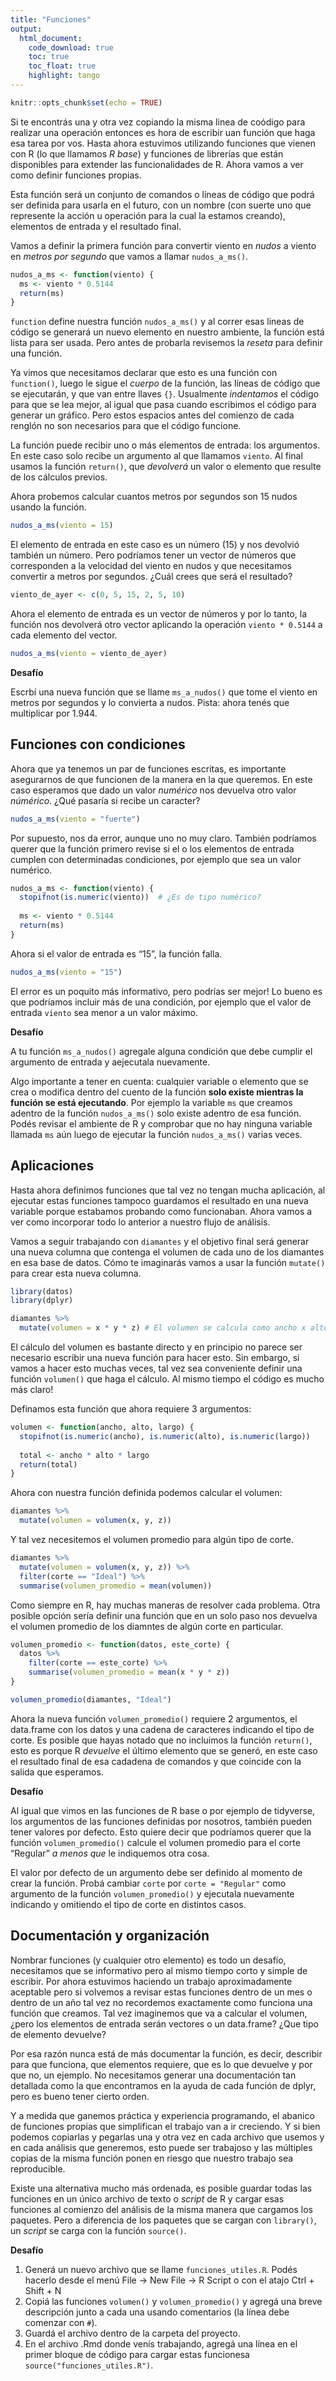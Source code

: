 ```yaml
---
title: "Funciones"
output: 
  html_document:
    code_download: true
    toc: true
    toc_float: true
    highlight: tango
---
```


```r
knitr::opts_chunk$set(echo = TRUE)
```

Si te encontrás una y otra vez copiando la misma linea de coódigo para realizar una operación entonces es hora de escribir uan función que haga esa tarea por vos. Hasta ahora estuvimos utilizando funciones que vienen con R (lo que llamamos *R base*) y funciones de librerías que están disponibles para extender las funcionalidades de R. Ahora vamos a ver como definir funciones propias.

Esta función será un conjunto de comandos o líneas de código que podrá ser definida para usarla en el futuro, con un nombre (con suerte uno que represente la acción u operación para la cual la estamos creando), elementos de entrada y el resultado final. 

Vamos a definir la primera función para convertir viento en *nudos* a viento en *metros por segundo* que vamos a llamar `nudos_a_ms()`. 

```r
nudos_a_ms <- function(viento) {
  ms <- viento * 0.5144
  return(ms)
}
```

`function` define nuestra función `nudos_a_ms()` y al correr esas lineas de código se generará un nuevo elemento en nuestro ambiente, la función está lista para ser usada. Pero antes de probarla revisemos la *reseta* para definir una función. 

Ya vimos que necesitamos declarar que esto es una función con `function()`, luego le sigue el *cuerpo* de la función, las líneas de código que se ejecutarán, y que van entre llaves `{}`. Usualmente *indentamos* el código para que se lea mejor, al igual que pasa cuando escribimos el código para generar un gráfico. Pero estos espacios antes del comienzo de cada renglón no son necesarios para que el código funcione. 

La función puede recibir uno o más elementos de entrada: los argumentos. En este caso solo recibe un argumento al que llamamos `viento`. Al final usamos la función `return()`, que *devolverá* un valor o elemento que resulte de los cálculos previos. 

Ahora probemos calcular cuantos metros por segundos son 15 nudos usando la función.

```r
nudos_a_ms(viento = 15)
```

El elemento de entrada en este caso es un número (15) y nos devolvió también un número. Pero podríamos tener un vector de números que corresponden a la velocidad del viento en nudos y que necesitamos convertir a metros por segundos. ¿Cuál crees que será el resultado?

```r
viento_de_ayer <- c(0, 5, 15, 2, 5, 10)
```

Ahora el elemento de entrada es un vector de números y por lo tanto, la función nos devolverá otro vector aplicando la operación `viento * 0.5144` a cada elemento del vector.

```r
nudos_a_ms(viento = viento_de_ayer)
```

::: {.alert .alert-info}
**Desafío**

Escrbí una nueva función que se llame `ms_a_nudos()` que tome el viento en metros por segundos y lo convierta a nudos. Pista: ahora tenés que multiplicar por 1.944.
:::

## Funciones con condiciones

Ahora que ya tenemos un par de funciones escritas, es importante asegurarnos de que funcionen de la manera en la que queremos. En este caso esperamos que dado un valor *numérico* nos devuelva otro valor *númérico*. ¿Qué pasaría si recibe un caracter? 

```r
nudos_a_ms(viento = "fuerte")
```

Por supuesto, nos da error, aunque uno no muy claro. También podríamos querer que la función primero revise si el o los elementos de entrada cumplen con determinadas condiciones, por ejemplo que sea un valor numérico.

```r
nudos_a_ms <- function(viento) {
  stopifnot(is.numeric(viento))  # ¿Es de tipo numérico?
  
  ms <- viento * 0.5144
  return(ms)
}
```

Ahora si el valor de entrada es "15", la función falla.

```r
nudos_a_ms(viento = "15")
```

El error es un poquito más informativo, pero podrías ser mejor! Lo bueno es que podríamos incluir más de una condición, por ejemplo que el valor de entrada `viento` sea menor a un valor máximo.

::: {.alert .alert-info}
**Desafío**

A tu función `ms_a_nudos()` agregale alguna condición que debe cumplir el argumento de entrada y aejecutala nuevamente.
:::


::: {.alert .alert-success}

Algo importante a tener en cuenta: cualquier variable o elemento que se crea o modifica dentro del cuento de la función **solo existe mientras la función se está ejecutando**. Por ejemplo la variable `ms` que creamos adentro de la función `nudos_a_ms()` solo existe adentro de esa función. Podés revisar el ambiente de R y comprobar que no hay ninguna variable llamada `ms` aún luego de ejecutar la función `nudos_a_ms()` varias veces.
:::

## Aplicaciones

Hasta ahora definimos funciones que tal vez no tengan mucha aplicación, al ejecutar estas funciones tampoco guardamos el resultado en una nueva variable porque estabamos probando como funcionaban. Ahora vamos a ver como incorporar todo lo anterior a nuestro flujo de análisis.

Vamos a seguir trabajando con `diamantes` y el objetivo final será generar una nueva columna que contenga el volumen de cada uno de los diamantes en esa base de datos. Cómo te imaginarás vamos a usar la función `mutate()` para crear esta nueva columna. 

```r
library(datos)
library(dplyr)

diamantes %>% 
  mutate(volumen = x * y * z) # El volumen se calcula como ancho x alto x largo asumiendo que es un cubo
```

El cálculo del volumen es bastante directo y en principio no parece ser necesario escribir una nueva función para hacer esto. Sin embargo, si vamos a hacer esto muchas veces, tal vez sea conveniente definir una función `volumen()` que haga el cálculo. Al mismo tiempo el código es mucho más claro!

Definamos esta función que ahora requiere 3 argumentos:

```r
volumen <- function(ancho, alto, largo) {
  stopifnot(is.numeric(ancho), is.numeric(alto), is.numeric(largo))
  
  total <- ancho * alto * largo
  return(total)
}
```

Ahora con nuestra función definida podemos calcular el volumen:

```r
diamantes %>% 
  mutate(volumen = volumen(x, y, z))
```

Y tal vez necesitemos el volumen promedio para algún tipo de corte.

```r
diamantes %>% 
  mutate(volumen = volumen(x, y, z)) %>% 
  filter(corte == "Ideal") %>% 
  summarise(volumen_promedio = mean(volumen))
```


Como siempre en R, hay muchas maneras de resolver cada problema. Otra posible opción sería definir una función que en un solo paso nos devuelva el volumen promedio de los diamntes de algún corte en particular.

```r
volumen_promedio <- function(datos, este_corte) {
  datos %>% 
    filter(corte == este_corte) %>% 
    summarise(volumen_promedio = mean(x * y * z)) 
}
```

```r
volumen_promedio(diamantes, "Ideal")
```

Ahora la nueva función `volumen_promedio()` requiere 2 argumentos, el data.frame con los datos y una cadena de caracteres indicando el tipo de corte. Es posible que hayas notado que no incluimos la función `return()`, esto es porque R *devuelve* el último elemento que se generó, en este caso el resultado final de esa cadadena de comandos y que coincide con la salida que esperamos. 

::: {.alert .alert-info}
**Desafío**

Al igual que vimos en las funciones de R base o por ejemplo de tidyverse, los argumentos de las funciones definidas por nosotros, también pueden tener valores por defecto. Esto quiere decir que podríamos querer que la función `volumen_promedio()` calcule el volumen promedio para el corte "Regular" *a menos que* le indiquemos otra cosa. 

El valor por defecto de un argumento debe ser definido al momento de crear la función. Probá cambiar `corte` por `corte = "Regular"` como argumento de la función `volumen_promedio()` y ejecutala nuevamente indicando y omitiendo el tipo de corte en distintos casos.
:::

## Documentación y organización

Nombrar funciones (y cualquier otro elemento) es todo un desafío, necesitamos que se informativo pero al mismo tiempo corto y simple de escribir. Por ahora estuvimos haciendo un trabajo aproximadamente aceptable pero si volvemos a revisar estas funciones dentro de un mes o dentro de un año tal vez no recordemos exactamente como funciona una función que creamos. Tal vez imaginemos que va a calcular el volumen, ¿pero los elementos de entrada serán vectores o un data.frame? ¿Que tipo de elemento devuelve?

Por esa razón nunca está de más documentar la función, es decir, describir para que funciona, que elementos requiere, que es lo que devuelve y por que no, un ejemplo. No necesitamos generar una documentación tan detallada como la que encontramos en la ayuda de cada función de dplyr, pero es bueno tener cierto orden. 

Y a medida que ganemos práctica y experiencia programando, el abanico de funciones propias que simplifican el trabajo van a ir creciendo. Y si bien podemos copiarlas y pegarlas una y otra vez en cada archivo que usemos y en cada análisis que generemos, esto puede ser trabajoso y las múltiples copias de la misma función ponen en riesgo que nuestro trabajo sea reproducible. 

Existe una alternativa mucho más ordenada, es posible guardar todas las funciones en un único archivo de texto o *script* de R y cargar esas funciones al comienzo del análisis de la misma manera que cargamos los paquetes. Pero a diferencia de los paquetes que se cargan con `library()`, un *script* se carga con la función `source()`.

::: {.alert .alert-info}
**Desafío**

1. Generá un nuevo archivo que se llame `funciones_utiles.R`. Podés hacerlo desde el menú File → New File → R Script o con el atajo Ctrl + Shift + N
2. Copiá las funciones `volumen()` y `volumen_promedio()` y agregá una breve descripción junto a cada una usando comentarios (la línea debe comenzar con `#`).
3. Guardá el archivo dentro de la carpeta del proyecto. 
4. En el archivo .Rmd donde venís trabajando, agregá una línea en el primer bloque de código para cargar estas funcionesa `source("funciones_utiles.R")`. 

:::



